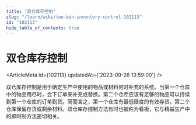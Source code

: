 ```yaml
---
title: "双仓库存控制"
slug: "/learn/wiki/two-bin-inventory-control-102113"
id: "102113"
hide_table_of_contents: true
---
```



# 双仓库存控制

<ArticleMeta id={102113} updatedAt={'2023-09-26 13:59:00'} />
<div className='border-solid border-b border-t-0 my-4 border-[var(--ifm-color-gray-300)]' />

双仓库存控制是用于确定生产中使用的物品或材料何时补充的系统。当第一个仓库中的物品用尽时，会下订单来补充或替换。第二个仓库应该有足够的物品可以持续到第一个仓库的订单到货。简而言之，第一个仓库有最低限度的有效存货，第二个仓库保留存货或剩余材料。双仓库存控制方法有时也被称为看板，它与精益生产中的即时制方法密切相关。
